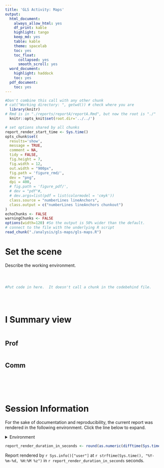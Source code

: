```yaml
---
title: 'GLS Activity: Maps'
output:
  html_document:
    always_allow_html: yes
    df_print: kable
    highlight: tango
    keep_md: yes
    table: kable
    theme: spacelab
    toc: yes
    toc_float:
      collapsed: yes
      smooth_scroll: yes
  word_document:
    highlight: haddock
    toc: yes
  pdf_document:
    toc: yes
---
```


<!-- These two chunks should be added in the beginning of every .Rmd that you want to source an .R script -->
<!--  The 1st mandatory chunck  -->
<!--  Set the working directory to the repository's base directory -->
```r
#Don't combine this call with any other chunk 
# cat("Working directory: ", getwd()) # check where you are
  library(knitr)
# Rmd is in "./reports/reportA/reportA.Rmd", but now the root is "./"
  knitr::opts_knit$set(root.dir='../../') 
```

<!--  The 2nd mandatory chunck  -->
<!-- Set the report-wide options, and point to the external code file. -->
```r
# set options shared by all chunks
report_render_start_time <- Sys.time()
opts_chunk$set(
  results='show', 
  message = TRUE,
  comment = NA, 
  tidy = FALSE,
  fig.height = 7, 
  fig.width = 12, 
  out.width = "900px",
  fig.path = 'figure_rmd/',     
  dev = "png",
  dpi = 400,
  # fig.path = 'figure_pdf/',     
  # dev = "pdf"#,
  # dev.args=list(pdf = list(colormodel = 'cmyk'))
  class.source = "numberLines lineAnchors", 
  class.output = c("numberLines lineAnchors chunkout")
)
echoChunks <- FALSE
warningChunks <- FALSE
options(width=120) #So the output is 50% wider than the default.
# connect to the file with the underlying R script  
read_chunk("./analysis/gls-maps/gls-maps.R") 
```


# Set the scene 

Describe the working environment. 
<!-- Load 'sourced' R files.  Suppress the output when loading packages. --> 
```r
```


<!-- Load the sources.  Suppress the output when loading sources. --> 
```r
```


<!-- Load any Global functions and variables declared in the R file.  Suppress the output. --> 
```r
```

<!-- Declare any global functions specific to a Rmd output.  Suppress the output. --> 
```r
#Put code in here.  It doesn't call a chunk in the codebehind file.
```

<!-- Load the datasets.   -->
```r
```

<!-- Inspect the datasets.   -->
```r
```

<!-- Tweak the datasets.   -->
```r
```


# I Summary view

```r
```
## Prof
```r
```

## Comm
```r
```



```r
```

```r
```


```r
```

```r
```




Session Information {#session-info}
===========================================================================

For the sake of documentation and reproducibility, the current report was rendered in the following environment.  Click the line below to expand.

<details>
  <summary>Environment <span class="glyphicon glyphicon-plus-sign"></span></summary>
```r
if( requireNamespace("devtools", quietly = TRUE) ) {
  devtools::session_info()
} else {
  sessionInfo()
}
```
</details>

```r
report_render_duration_in_seconds <- round(as.numeric(difftime(Sys.time(), report_render_start_time, units="secs")))
```

Report rendered by `r Sys.info()["user"]` at `r strftime(Sys.time(), "%Y-%m-%d, %H:%M %z")` in `r report_render_duration_in_seconds` seconds.


